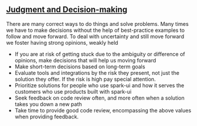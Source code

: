 
<Meta title="Contributing/code-of-conduct/Judgment and Decision-making" />

## [Judgment and Decision-making](https://zeroheight.com/2c2e9ba82/p/177da9-judgment-and-decision-making)

There are many correct ways to do things and solve problems. Many times we have to make decisions without the help of best-practice examples to follow and move forward. To deal with uncertainty and still move forward we foster having strong opinions, weakly held

- If you are at risk of getting stuck due to the ambiguity or difference of opinions, make decisions that will help us moving forward
- Make short-term decisions based on long-term goals
- Evaluate tools and integrations by the risk they present, not just the solution they offer. If the risk is high pay special attention.
- Prioritize solutions for people who use spark-ui and how it serves the customers who use products built with spark-ui
- Seek feedback on code review often, and more often when a solution takes you down a new path
- Take time to provide good code review, encompassing the above values when providing feedback.
